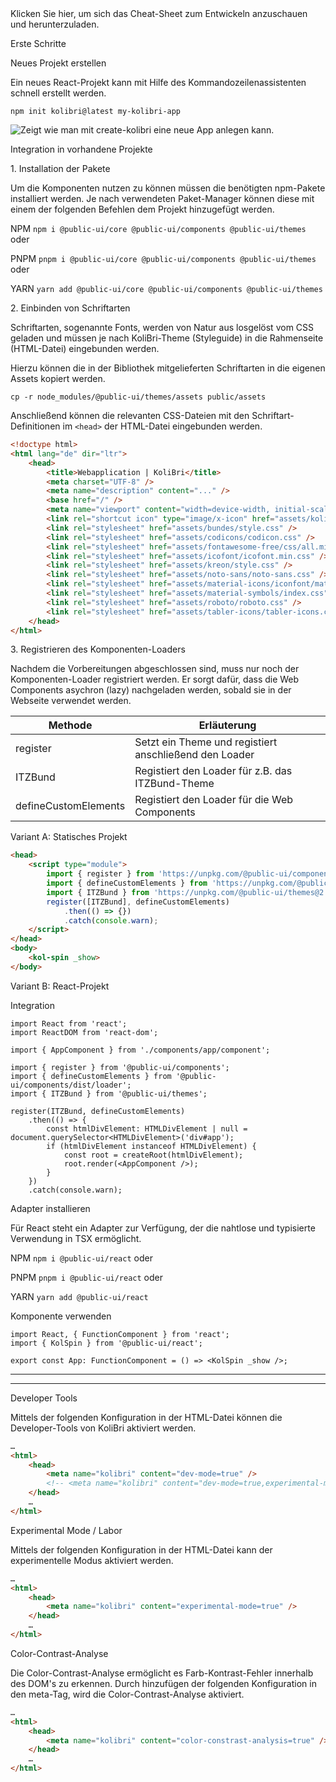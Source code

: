 
<Meta title="Get Started/Erste Schritte" id="get-started" />

<div className="col-12 col-sm-6 my-2">
	<KolCard _headline="Cheat Sheet herunterladen" _level={2}>
		<KolLink slot="content" _useCase="nav" _href="/kolibri-accessible-web-components.cheat-sheet.html" _target="cheat-sheet">
			<div className="d-flex gap-4 py-2">
				<KolIcon className="homepage" _icon="fa-regular fa-file-lines" />
				<span>Klicken Sie hier, um sich das Cheat-Sheet zum Entwickeln anzuschauen und herunterzuladen.</span>
			</div>
		</KolLink>
	</KolCard>
</div>

<kol-heading _level="1">Erste Schritte</kol-heading>

<kol-heading _level="2">Neues Projekt erstellen</kol-heading>

Ein neues React-Projekt kann mit Hilfe des Kommandozeilenassistenten schnell erstellt werden.

```
npm init kolibri@latest my-kolibri-app
```

<img
	src="https://raw.githubusercontent.com/public-ui/.github/main/profile/create-kolibri.gif"
	alt="Zeigt wie man mit create-kolibri eine neue App anlegen kann."
/>

<kol-heading _level="2">Integration in vorhandene Projekte</kol-heading>

<kol-heading _level="3">1. Installation der Pakete</kol-heading>

Um die Komponenten nutzen zu können müssen die benötigten npm-Pakete installiert werden.
Je nach verwendeten Paket-Manager können diese mit einem der folgenden Befehlen dem Projekt hinzugefügt werden.

NPM `npm i @public-ui/core @public-ui/components @public-ui/themes` oder

PNPM `pnpm i @public-ui/core @public-ui/components @public-ui/themes` oder

YARN `yarn add @public-ui/core @public-ui/components @public-ui/themes`

<kol-heading _level="3">2. Einbinden von Schriftarten</kol-heading>

Schriftarten, sogenannte Fonts, werden von Natur aus losgelöst vom CSS geladen und müssen je nach KoliBri-Theme (Styleguide) in die Rahmenseite (HTML-Datei) eingebunden werden.

Hierzu können die in der Bibliothek mitgelieferten Schriftarten in die eigenen Assets kopiert werden.

`cp -r node_modules/@public-ui/themes/assets public/assets`

Anschließend können die relevanten CSS-Dateien mit den Schriftart-Definitionen im `<head>` der HTML-Datei eingebunden werden.

```html
<!doctype html>
<html lang="de" dir="ltr">
	<head>
		<title>Webapplication | KoliBri</title>
		<meta charset="UTF-8" />
		<meta name="description" content="..." />
		<base href="/" />
		<meta name="viewport" content="width=device-width, initial-scale=1" />
		<link rel="shortcut icon" type="image/x-icon" href="assets/kolibri.ico" />
		<link rel="stylesheet" href="assets/bundes/style.css" />
		<link rel="stylesheet" href="assets/codicons/codicon.css" />
		<link rel="stylesheet" href="assets/fontawesome-free/css/all.min.css" />
		<link rel="stylesheet" href="assets/icofont/icofont.min.css" />
		<link rel="stylesheet" href="assets/kreon/style.css" />
		<link rel="stylesheet" href="assets/noto-sans/noto-sans.css" />
		<link rel="stylesheet" href="assets/material-icons/iconfont/material-icons.css" />
		<link rel="stylesheet" href="assets/material-symbols/index.css" />
		<link rel="stylesheet" href="assets/roboto/roboto.css" />
		<link rel="stylesheet" href="assets/tabler-icons/tabler-icons.css" />
	</head>
</html>
```

<kol-heading _level="3">3. Registrieren des Komponenten-Loaders</kol-heading>

Nachdem die Vorbereitungen abgeschlossen sind, muss nur noch der Komponenten-Loader registriert werden.
Er sorgt dafür, dass die Web Components asychron (lazy) nachgeladen werden, sobald sie in der Webseite verwendet werden.

| Methode              | Erläuterung                                            |
| -------------------- | ------------------------------------------------------ |
| register             | Setzt ein Theme und registiert anschließend den Loader |
| ITZBund              | Registiert den Loader für z.B. das ITZBund-Theme       |
| defineCustomElements | Registiert den Loader für die Web Components           |

<kol-heading _level="4">Variant A: Statisches Projekt</kol-heading>

```html
<head>
	<script type="module">
		import { register } from 'https://unpkg.com/@public-ui/components@2.0.15/dist/esm/index.js';
		import { defineCustomElements } from 'https://unpkg.com/@public-ui/components@2.0.15/dist/loader/index.js';
		import { ITZBund } from 'https://unpkg.com/@public-ui/themes@2.0.15/dist/index.mjs';
		register([ITZBund], defineCustomElements)
			.then(() => {})
			.catch(console.warn);
	</script>
</head>
<body>
	<kol-spin _show>
</body>
```

<kol-heading _level="4">Variant B: React-Projekt</kol-heading>

<kol-heading _level="5">Integration</kol-heading>

```tsx
import React from 'react';
import ReactDOM from 'react-dom';

import { AppComponent } from './components/app/component';

import { register } from '@public-ui/components';
import { defineCustomElements } from '@public-ui/components/dist/loader';
import { ITZBund } from '@public-ui/themes';

register(ITZBund, defineCustomElements)
	.then(() => {
		const htmlDivElement: HTMLDivElement | null = document.querySelector<HTMLDivElement>('div#app');
		if (htmlDivElement instanceof HTMLDivElement) {
			const root = createRoot(htmlDivElement);
			root.render(<AppComponent />);
		}
	})
	.catch(console.warn);
```

<kol-heading _level="5">Adapter installieren</kol-heading>

Für React steht ein Adapter zur Verfügung, der die nahtlose und typisierte Verwendung in TSX ermöglicht.

NPM `npm i @public-ui/react` oder

PNPM `pnpm i @public-ui/react` oder

YARN `yarn add @public-ui/react`

<kol-heading _level="5">Komponente verwenden</kol-heading>

```tsx
import React, { FunctionComponent } from 'react';
import { KolSpin } from '@public-ui/react';

export const App: FunctionComponent = () => <KolSpin _show />;
```

<hr />
<hr />

<kol-heading _level="2">Developer Tools</kol-heading>

Mittels der folgenden Konfiguration in der HTML-Datei können die Developer-Tools von KoliBri aktiviert werden.

```html
…
<html>
	<head>
		<meta name="kolibri" content="dev-mode=true" />
		<!-- <meta name="kolibri" content="dev-mode=true,experimental-mode=true" /> -->
	</head>
	…
</html>
```

<kol-heading _level="2">Experimental Mode / Labor</kol-heading>

Mittels der folgenden Konfiguration in der HTML-Datei kann der experimentelle Modus aktiviert werden.

```html
…
<html>
	<head>
		<meta name="kolibri" content="experimental-mode=true" />
	</head>
	…
</html>
```

<kol-heading _level="3">Color-Contrast-Analyse</kol-heading>

Die Color-Contrast-Analyse ermöglicht es Farb-Kontrast-Fehler innerhalb des DOM's zu erkennen. Durch hinzufügen der folgenden Konfiguration in den meta-Tag, wird die Color-Contrast-Analyse aktiviert.

```html
…
<html>
	<head>
		<meta name="kolibri" content="color-constrast-analysis=true" />
	</head>
	…
</html>
```

